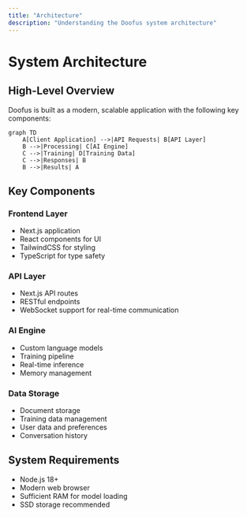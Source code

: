```yaml
---
title: "Architecture"
description: "Understanding the Doofus system architecture"
---
```


# System Architecture

## High-Level Overview

Doofus is built as a modern, scalable application with the following key components:

```mermaid
graph TD
    A[Client Application] -->|API Requests| B[API Layer]
    B -->|Processing| C[AI Engine]
    C -->|Training| D[Training Data]
    C -->|Responses| B
    B -->|Results| A
```

## Key Components

### Frontend Layer
- Next.js application
- React components for UI
- TailwindCSS for styling
- TypeScript for type safety

### API Layer
- Next.js API routes
- RESTful endpoints
- WebSocket support for real-time communication

### AI Engine
- Custom language models
- Training pipeline
- Real-time inference
- Memory management

### Data Storage
- Document storage
- Training data management
- User data and preferences
- Conversation history

## System Requirements

- Node.js 18+
- Modern web browser
- Sufficient RAM for model loading
- SSD storage recommended